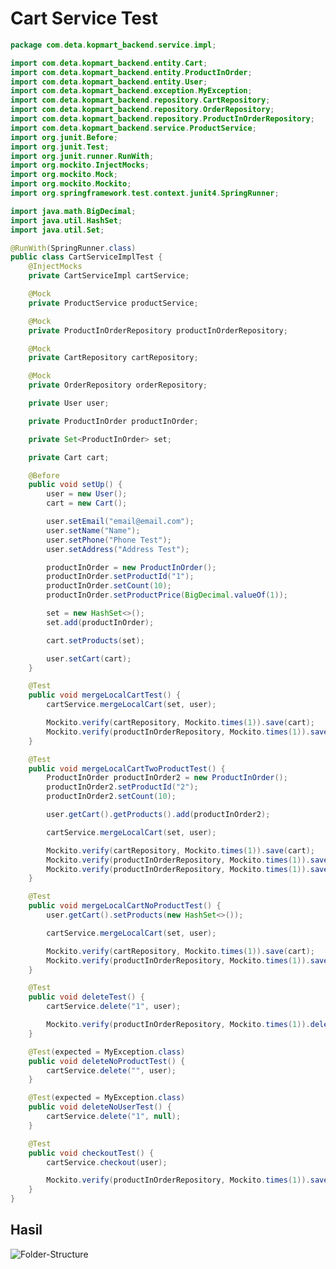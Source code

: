 
# Cart Service Test

```java
package com.deta.kopmart_backend.service.impl;

import com.deta.kopmart_backend.entity.Cart;
import com.deta.kopmart_backend.entity.ProductInOrder;
import com.deta.kopmart_backend.entity.User;
import com.deta.kopmart_backend.exception.MyException;
import com.deta.kopmart_backend.repository.CartRepository;
import com.deta.kopmart_backend.repository.OrderRepository;
import com.deta.kopmart_backend.repository.ProductInOrderRepository;
import com.deta.kopmart_backend.service.ProductService;
import org.junit.Before;
import org.junit.Test;
import org.junit.runner.RunWith;
import org.mockito.InjectMocks;
import org.mockito.Mock;
import org.mockito.Mockito;
import org.springframework.test.context.junit4.SpringRunner;

import java.math.BigDecimal;
import java.util.HashSet;
import java.util.Set;

@RunWith(SpringRunner.class)
public class CartServiceImplTest {
    @InjectMocks
    private CartServiceImpl cartService;

    @Mock
    private ProductService productService;

    @Mock
    private ProductInOrderRepository productInOrderRepository;

    @Mock
    private CartRepository cartRepository;

    @Mock
    private OrderRepository orderRepository;

    private User user;

    private ProductInOrder productInOrder;

    private Set<ProductInOrder> set;

    private Cart cart;

    @Before
    public void setUp() {
        user = new User();
        cart = new Cart();

        user.setEmail("email@email.com");
        user.setName("Name");
        user.setPhone("Phone Test");
        user.setAddress("Address Test");

        productInOrder = new ProductInOrder();
        productInOrder.setProductId("1");
        productInOrder.setCount(10);
        productInOrder.setProductPrice(BigDecimal.valueOf(1));

        set = new HashSet<>();
        set.add(productInOrder);

        cart.setProducts(set);

        user.setCart(cart);
    }

    @Test
    public void mergeLocalCartTest() {
        cartService.mergeLocalCart(set, user);

        Mockito.verify(cartRepository, Mockito.times(1)).save(cart);
        Mockito.verify(productInOrderRepository, Mockito.times(1)).save(productInOrder);
    }

    @Test
    public void mergeLocalCartTwoProductTest() {
        ProductInOrder productInOrder2 = new ProductInOrder();
        productInOrder2.setProductId("2");
        productInOrder2.setCount(10);

        user.getCart().getProducts().add(productInOrder2);

        cartService.mergeLocalCart(set, user);

        Mockito.verify(cartRepository, Mockito.times(1)).save(cart);
        Mockito.verify(productInOrderRepository, Mockito.times(1)).save(productInOrder);
        Mockito.verify(productInOrderRepository, Mockito.times(1)).save(productInOrder2);
    }

    @Test
    public void mergeLocalCartNoProductTest() {
        user.getCart().setProducts(new HashSet<>());

        cartService.mergeLocalCart(set, user);

        Mockito.verify(cartRepository, Mockito.times(1)).save(cart);
        Mockito.verify(productInOrderRepository, Mockito.times(1)).save(productInOrder);
    }

    @Test
    public void deleteTest() {
        cartService.delete("1", user);

        Mockito.verify(productInOrderRepository, Mockito.times(1)).deleteById(productInOrder.getId());
    }

    @Test(expected = MyException.class)
    public void deleteNoProductTest() {
        cartService.delete("", user);
    }

    @Test(expected = MyException.class)
    public void deleteNoUserTest() {
        cartService.delete("1", null);
    }

    @Test
    public void checkoutTest() {
        cartService.checkout(user);

        Mockito.verify(productInOrderRepository, Mockito.times(1)).save(productInOrder);
    }
}
```

## Hasil

<div style={{textAlign:'center'  }}>

<Bleed>![Folder-Structure](../../public/cart-test.png)</Bleed>
</div>
